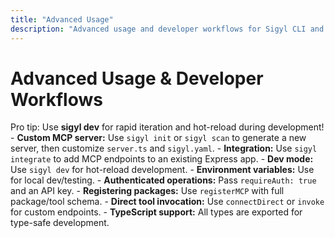 ```yaml
---
title: "Advanced Usage"
description: "Advanced usage and developer workflows for Sigyl CLI and SDK."
---
```


# Advanced Usage & Developer Workflows

<Callout type="success">
  Pro tip: Use <b>sigyl dev</b> for rapid iteration and hot-reload during development!
</Callout>

<Accordion title="CLI Advanced Workflows">
  - <b>Custom MCP server:</b> Use <code>sigyl init</code> or <code>sigyl scan</code> to generate a new server, then customize <code>server.ts</code> and <code>sigyl.yaml</code>.
  - <b>Integration:</b> Use <code>sigyl integrate</code> to add MCP endpoints to an existing Express app.
  - <b>Dev mode:</b> Use <code>sigyl dev</code> for hot-reload development.
  - <b>Environment variables:</b> Use for local dev/testing.
</Accordion>

<Accordion title="SDK Advanced Workflows">
  - <b>Authenticated operations:</b> Pass <code>requireAuth: true</code> and an API key.
  - <b>Registering packages:</b> Use <code>registerMCP</code> with full package/tool schema.
  - <b>Direct tool invocation:</b> Use <code>connectDirect</code> or <code>invoke</code> for custom endpoints.
  - <b>TypeScript support:</b> All types are exported for type-safe development.
</Accordion> 